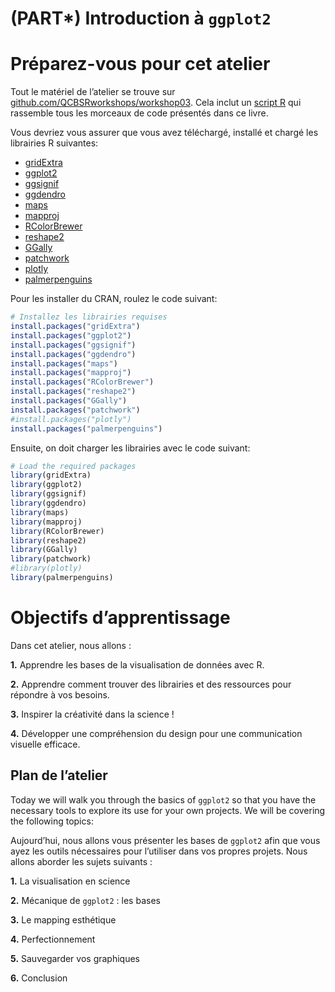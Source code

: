 # (PART\*) Introduction à `ggplot2` {-}

# Préparez-vous pour cet atelier

Tout le matériel de l'atelier se trouve sur [github.com/QCBSRworkshops/workshop03](https://github.com/QCBSRworkshops/workshop03). Cela inclut un [script R](https://qcbsrworkshops.github.io/workshop03/book-fr/workshop03-script-fr.R) qui rassemble tous les morceaux de code présentés dans ce livre.

Vous devriez vous assurer que vous avez téléchargé, installé et chargé les librairies R suivantes:

-    [gridExtra](http://cran.r-project.org/web/packages/gridExtra/index.html)
-    [ggplot2](http://cran.r-project.org/web/packages/ggplot2/index.html)
-    [ggsignif](http://cran.r-project.org/web/packages/ggsignif/index.html)
-    [ggdendro](http://cran.r-project.org/web/packages/ggdendro/index.html)
-    [maps](http://cran.r-project.org/web/packages/maps/index.html)
-    [mapproj](http://cran.r-project.org/web/packages/mapproj/index.html)
-    [RColorBrewer](http://cran.r-project.org/web/packages/RColorBrewer/index.html)
-    [reshape2](http://cran.r-project.org/web/packages/reshape2/index.html)
-    [GGally](http://cran.r-project.org/web/packages/GGally/index.html)
-    [patchwork](http://cran.r-project.org/web/packages/patchwork/index.html)
-    [plotly](http://cran.r-project.org/web/packages/plotly/index.html)
-    [palmerpenguins](http://cran.r-project.org/web/packages/palmerpenguins/index.html)

Pour les installer du CRAN, roulez le code suivant:

```r
# Installez les librairies requises
install.packages("gridExtra")
install.packages("ggplot2")
install.packages("ggsignif")
install.packages("ggdendro")
install.packages("maps")
install.packages("mapproj")
install.packages("RColorBrewer")
install.packages("reshape2")
install.packages("GGally")
install.packages("patchwork")
#install.packages("plotly")
install.packages("palmerpenguins")
```

Ensuite, on doit charger les librairies avec le code suivant:

```r
# Load the required packages
library(gridExtra)
library(ggplot2)
library(ggsignif)
library(ggdendro)
library(maps)
library(mapproj)
library(RColorBrewer)
library(reshape2)
library(GGally)
library(patchwork)
#library(plotly)
library(palmerpenguins)
```

# Objectifs d'apprentissage


Dans cet atelier, nous allons :

**1.** Apprendre les bases de la visualisation de données avec R.

**2.** Apprendre comment trouver des librairies et des ressources pour répondre à vos besoins.

**3.** Inspirer la créativité dans la science !

**4.** Développer une compréhension du design pour une communication visuelle efficace.


## Plan de l'atelier

Today we will walk you through the basics of `ggplot2` so that you have the necessary tools to explore its use for your own projects. We will be covering the following topics:

Aujourd'hui, nous allons vous présenter les bases de `ggplot2` afin que vous ayez les outils nécessaires pour l'utiliser dans vos propres projets. Nous allons aborder les sujets suivants :

**1.** La visualisation en science

**2.** Mécanique de `ggplot2` : les bases

**3.** Le mapping esthétique

**4.** Perfectionnement

**5.** Sauvegarder vos graphiques

**6.** Conclusion

